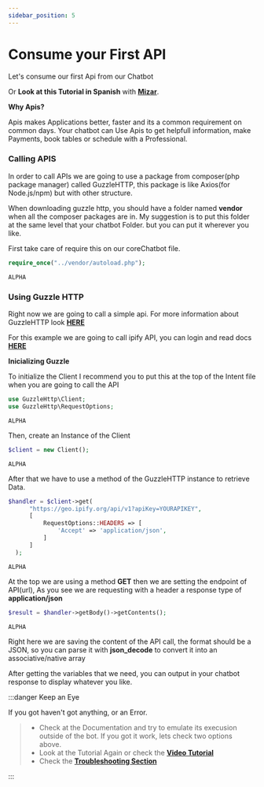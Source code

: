 ```yaml
---
sidebar_position: 5
---
```


# Consume your First API


Let's consume our first Api from our Chatbot

Or **Look at this Tutorial in Spanish** with **[Mizar](https://www.youtube.com/watch?v=g7Db8I6aBJk&list=PLpVijIXbyeMO5OwECKbsIbGI1k2jvKnSX&index=29)**.

**Why Apis?**

Apis makes Applications better, faster and its a common requirement on common days. Your chatbot can Use Apis to get helpfull information, make Payments, book tables or schedule with a Professional.

### Calling APIS

In order to call APIs we are going to use a package from composer(php package manager) called GuzzleHTTP, this package is like Axios(for Node.js/npm) but with other structure.

When downloading guzzle http, you should have a folder named **vendor** when all the composer packages are in. My suggestion is to put this folder at the same level that your chatbot Folder. but you can put it wherever you like.

First take care of require this on our coreChatbot file.

<Tabs>
<TabItem value="php" label="PHP">

```php
require_once("../vendor/autoload.php");
```

</TabItem>
<TabItem value="nodejs" label="Node.js">

```nodejs
ALPHA
```

</TabItem>
</Tabs>

### Using Guzzle HTTP

Right now we are going to call a simple api. For more information about GuzzleHTTP look [**HERE**](https://docs.guzzlephp.org/en/stable/)

For this example we are going to call ipify API, you can login and read docs [**HERE**](https://geo.ipify.org/docs)

**Inicializing Guzzle**

To initialize the Client I recommend you to put this at the top of the Intent file when you are going to call the API

<Tabs>
<TabItem value="php" label="PHP">

```php
use GuzzleHttp\Client;
use GuzzleHttp\RequestOptions;
```

</TabItem>
<TabItem value="nodejs" label="Node.js">

```nodejs
ALPHA
```

</TabItem>
</Tabs>

Then, create an Instance of the Client

<Tabs>
<TabItem value="php" label="PHP">

```php
$client = new Client();
```

</TabItem>
<TabItem value="nodejs" label="Node.js">

```nodejs
ALPHA
```

</TabItem>
</Tabs>

After that we have to use a method of the GuzzleHTTP instance to retrieve Data.

<Tabs>
<TabItem value="php" label="PHP">

```php
$handler = $client->get(
      "https://geo.ipify.org/api/v1?apiKey=YOURAPIKEY",
      [
          RequestOptions::HEADERS => [
              'Accept' => 'application/json',
          ]
      ]
  );
```

</TabItem>
<TabItem value="nodejs" label="Node.js">

```nodejs
ALPHA
```

</TabItem>
</Tabs>

At the top we are using a method **GET** then we are setting the endpoint of API(url), As you see we are requesting with a header a response type of **application/json**

<Tabs>
<TabItem value="php" label="PHP">

```php
$result = $handler->getBody()->getContents();
```

</TabItem>
<TabItem value="nodejs" label="Node.js">

```nodejs
ALPHA
```

</TabItem>
</Tabs>

Right here we are saving the content of the API call, the format should be a JSON, so you can parse it with **json_decode** to convert it into an associative/native array

After getting the variables that we need, you can output in your chatbot response to display whatever you like.

:::danger Keep an Eye

If you got haven't got anything, or an Error.

> - Check at the Documentation and try to emulate its execusion outside of the bot. If you got it work, lets check two options above.
> - Look at the Tutorial Again or check the [**Video Tutorial**](https://www.youtube.com/watch?v=g7Db8I6aBJk&list=PLpVijIXbyeMO5OwECKbsIbGI1k2jvKnSX&index=29)
> - Check the [**Troubleshooting Section**](./../zaroc-advanced/troubleshooting)

:::
